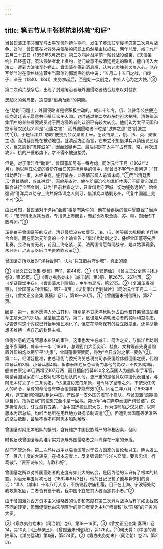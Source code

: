 ```yaml
---
---
---
```

title: 第五节从主张抵抗到外敦“和好”
---



当曾国藩正率领湘军与太平军激烈搏斗期间，发生了英法联军侵华的第二次鸦片战争。这时，曾国藩在对待外来侵略的问题上仍然是主张抵抗。两年以后，咸丰九年五月二十五日（1859年6月25日）第二次鸦片战争前一阶段战役结束，《天津条约》已经签订，英法侵略者北上换约，他们故意不按清廷规定的路线，擅自闯入大沽口，遭到大沽驻军的痛击。曾国藩在得到消息后，认为这次胜利大快人心。他在写给当时在僧格林沁营中当幕僚的郭嵩焘的信中说：“五月二十五日之战，自庚子、辛丑（1840、1841）夷务初起后，至是始一大创之，中外人心为之大快。”③

第二次鸦片战争后，出现了封建统治者与外国侵略者结合起来以对付农

民起义的新局面，这便是“借兵助剿”的问题。

在“助剿”问题上，外国侵略者是很积极主动的。咸丰十年冬，俄、法驻华公使便连续向清廷表示愿意共同镇压太平天国。这时通过第二次战争的再次接触，清朝统治集团中的某些重要成员对于西方侵略者的认识已有较大转变。他们认为太平天国和捻军等农民起义军是“心腹之害”，而外国侵略者不过是“肢体之患”或“肘腋之忧”①。于是借洋兵“助剿”便提到会议桌面上来。在谈判桌上，俄、法、英、美很主动，而清廷则处在被动地位。就清廷方面而言，它未尝不想借洋兵以镇压农民起义，但又感到“流弊滋多”，因而迟疑再三，最后只是在太平军占有苏、常，再次进攻沪、杭的严重形势下，才不得不被迫接受。

但是，对于借洋兵“助剿”，曾国藩却另有一番考虑。同治元年正月（1862年2月），他以两江总督的身份在给江苏巡抚薛焕的信中，就曾很不客气地责问道：“其借助西洋一事，未经奉商，遽行举办，此等情形鄙人前皆未闻。”①而当清廷表示“嘉其助顺，听其进兵”，逼他表态时，他在给同治帝的奏折中表示不同意和洋兵联合进行全面会剿，认为“目前权宜之计，只宜借兵守沪城，切勿遽务远略”，始终强调“借洋兵以助守上海共保华洋之人则可，借洋兵以助剿苏州，代复中国疆土则不可”②。

由此可知，曾国藩对于洋兵“会剿”事是有条件的，他在给薛焕的信中曾直截了当声称：“弟所谓愿执其咎者，专指保上海而言，而必欲攻取金陵、苏、常，则始终不敢与闻。”③

正是由于曾国藩等的反对，清廷最后没有接受英、法、俄、美等国大规模的洋兵联合会剿，而在同治元年夏的一个上谕宣告：“借洋兵助剿之议，叠经曾国藩等先后复奏，佥称有害无利，前因上海吃紧，英、法两国情愿帮同战守，是以姑事羁縻，未经阻止。”表示以后当主要依靠官军①。

曾国藩之所以反对“洋兵会剿”，认为“只宜借兵守沪城”，真正的原

③《曾文正公全集·奏稿》卷11，第44页。①《复郭筠仙》，《曾文正公全集·书札》卷8，第35页。①《筹办夷务始末》（咸丰朝）第8册，第2675、2674页。②《复薛觐堂中丞》，《曾国藩未刊信稿》，中华书局版，第27页。③《复潘玉香观察》，《曾国藩未刊信稿》，第7—8页；《议复借洋兵剿贼片》（同治元年正月二十二日），《曾文正公全集·奏稿》卷15，第19—20页。①《曾国藩未刊信稿》，第27页。

因是：第一，他不愿洋人分占其利，特别是不甘愿洋枪队分占由他和其弟曾国荃湘军主攻天京的头功。这是最主要的。第二，这也是从清朝统治者的实际利益考虑。尽管这时这个政权已开始半殖民地化了，但它在能够保有的独立限度里，还是尽量想多维持一点自己的封建主权。

值得注意的还有阿思本船队的事件。这事也发生在咸丰、同治之交，与借洋兵助剿差不多同时。咸丰十一年（1861），总理衙门大臣奕䜣、桂良、文祥等首先奏请购置外国船炮以期早平“内患”，曾国藩很表赞同，称为“今日救时之第一要务”②。第二年，经清廷批准，由总理衙门委托海关总税务司李泰国趁休假回国之便，代购中号兵船3艘、小号兵船4艘。但李泰国违反总理衙门与他的协议，不仅多购1艘，船价由原定60万两增至107万两，而且擅自招募600余名英国人为船队水手军官，聘请英国皇家海军上校阿思本任船队的司令。更严重的是他竟以中国代表自居，与阿思本订立了十三条协定，“依据这协定的条款，司令除了皇帝之外，不接受任何人的命令，皇帝的命令要有李泰国副署才能有效”③。同治二年八月（1863年9月），这支新购的船队到达中国，俨然是一支外国的海军小舰队。与曾国藩“原期操纵自如，指挥由我”的设想完全不是一回事。奕䜣等“再四向李泰国严词驳诘”，议定折衷办法，订立章程五条，“由中国选拔武职大员，作为该师船之汉总统，以阿思本为帮总统，均听当地所在用兵地方督抚节制调遣”①，但遭到曾国藩等湘淮系的坚决抵制，最后不得不将阿思本船队解散。

曾国藩对阿思本船队的抵制，含有维护中国民族尊严的积极因素，但同

时也反映曾国藩等湘淮军实力派与外国侵略者之间尚存在一定的矛盾。

然而不管怎样，第二次鸦片战争以后曾国藩对于西方国家的言论和对策，确实发生了一百八十度的大转变，在根本态度上，反复强调起“与洋人交际，要言忠信，行笃敬”，“要开诚布公，与敦和好”。

曾国藩之所以对外国侵略者的态度有如此大的转变，是因为他的认识有了根本的转变。同治元年五月初七日（1862年6月3日），他的日记记载了他与幕僚们的谈话：“洋人（咸丰）十年八月入京，不伤毁我宗庙社稷，目下在上海、宁波等处助我攻剿发匪，二者皆有德于我，我中国不宜忘其大者而怨其小者。”②

由于曾国藩对西方资本主义侵略者的认识和态度在第二次鸦片战争后有了如此截然不同的转变，因而促使他由宋明理学的信仰者变为主张“师夷智”以“自强”的洋务派大员。

②《筹办夷务始末》（同治朝）卷6，第18—19页。③《曾文正公全集·奏稿》卷14，第10页；《上恭亲王》，《曾国藩未刊信稿》，第176页。①何天爵：《中国的海陆军》，《洋务运动》第8册，第474页。②《筹办夷务始末》（同治朝）卷21，第2页。